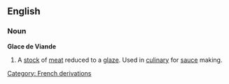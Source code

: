 ==English==

===Noun===
'''Glace de Viande'''

# A [[stock]] of [[meat]] reduced to a [[glaze]].  Used in [[culinary]] for [[sauce]] making.

[[Category: French derivations]]